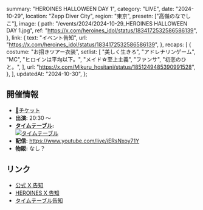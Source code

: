   summary: "HEROINES HALLOWEEN DAY 1",
  category: "LIVE",
  date: "2024-10-29",
  location: "Zepp Diver City",
  region: "東京",
  presetn: ["高嶺のなでしこ"],
  image: {
    path: "/events/2024/2024-10-29_HEROINES HALLOWEEN DAY 1.jpg",
    ref: "https://x.com/heroines_idol/status/1834172532586586139",
  },
  link: {
    text: "イベント告知",
    url: "https://x.com/heroines_idol/status/1834172532586586139",
  },
  recaps: [
    {
      costume: "お招きツアー衣装",
      setlist: [
        "美しく生きろ",
        "アドレナリンゲーム",
        "MC",
        "ヒロインは平均以下。",
        "メイド☆至上主義",
        "ファンサ",
        "初恋のひと。",
      ],
      url: "https://x.com/Mikuru_hositani/status/1851249485390991528",
    },
  ],
  updatedAt: "2024-10-30",
};

## 開催情報

- [🎫チケット](https://ticketdive.com/event/heroineshalloween2410)
- **出演:** 20:30 〜
- **[タイムテーブル](https://x.com/iLiFE_STAFF/status/1850086524479836618):**<br/>
  [![タイムテーブル](/events/2024/2024-10-29_HEROINES%20HALLOWEEN%20DAY%201_タイムテーブル.jpg)](/events/2024/2024-10-29_HEROINES%20HALLOWEEN%20DAY%201_タイムテーブル.jpg)
- **配信:** https://www.youtube.com/live/iERsNxoy71Y
- **物販:** なし？

## リンク

- [公式 X 告知](https://x.com/takanenofficial/status/1836631345998725536)
- [HEROINES X 告知](https://x.com/heroines_idol/status/1834172532586586139)
- [タイムテーブル告知](https://x.com/iLiFE_STAFF/status/1850086524479836618)
